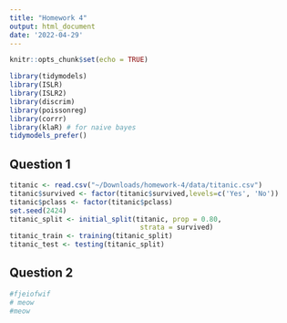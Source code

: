 ```yaml
---
title: "Homework 4"
output: html_document
date: '2022-04-29'
---
```


```r
knitr::opts_chunk$set(echo = TRUE)
```

```r
library(tidymodels)
library(ISLR) 
library(ISLR2) 
library(discrim)
library(poissonreg)
library(corrr)
library(klaR) # for naive bayes
tidymodels_prefer()
```


## Question 1

```r
titanic <- read.csv("~/Downloads/homework-4/data/titanic.csv")
titanic$survived <- factor(titanic$survived,levels=c('Yes', 'No'))
titanic$pclass <- factor(titanic$pclass)
set.seed(2424)
titanic_split <- initial_split(titanic, prop = 0.80,
                                strata = survived)
titanic_train <- training(titanic_split) 
titanic_test <- testing(titanic_split)
```

## Question 2 

```r
#fjeiofwif
# meow 
#meow
```


